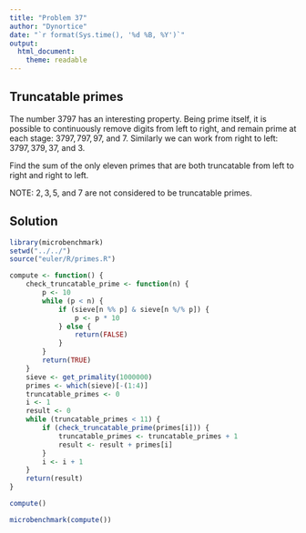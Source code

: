 ```yaml
---
title: "Problem 37"
author: "Dynortice"
date: "`r format(Sys.time(), '%d %B, %Y')`"
output:
  html_document:
    theme: readable
---
```

## Truncatable primes

The number $3797$ has an interesting property. Being prime itself, it is possible to continuously remove digits from left to right, and remain prime at each stage: $3797, 797, 97$, and $7$. Similarly we can work from right to left: $3797, 379, 37$, and $3$.

Find the sum of the only eleven primes that are both truncatable from left to right and right to left.

NOTE: $2, 3, 5$, and $7$ are not considered to be truncatable primes.

## Solution

```r
library(microbenchmark)
setwd("../../")
source("euler/R/primes.R")
```
```r
compute <- function() {
    check_truncatable_prime <- function(n) {
        p <- 10
        while (p < n) {
            if (sieve[n %% p] & sieve[n %/% p]) {
                p <- p * 10
            } else {
                return(FALSE)
            }
        }
        return(TRUE)
    }
    sieve <- get_primality(1000000)
    primes <- which(sieve)[-(1:4)]
    truncatable_primes <- 0
    i <- 1
    result <- 0
    while (truncatable_primes < 11) {
        if (check_truncatable_prime(primes[i])) {
            truncatable_primes <- truncatable_primes + 1
            result <- result + primes[i]
        }
        i <- i + 1
    }
    return(result)
}
```
```r
compute()
```
```r
microbenchmark(compute())
```
